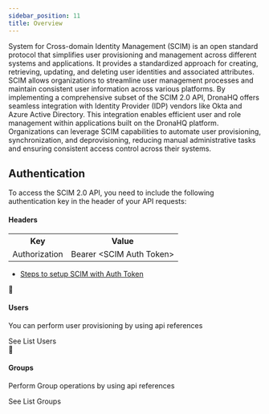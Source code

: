 ```yaml
---
sidebar_position: 11
title: Overview
---
```


System for Cross-domain Identity Management (SCIM) is an open standard protocol that simplifies user provisioning and management across different systems and applications. It provides a standardized approach for creating, retrieving, updating, and deleting user identities and associated attributes. SCIM allows organizations to streamline user management processes and maintain consistent user information across various platforms. By implementing a comprehensive subset of the SCIM 2.0 API, DronaHQ offers seamless integration with Identity Provider (IDP) vendors like Okta and Azure Active Directory. This integration enables efficient user and role management within applications built on the DronaHQ platform. Organizations can leverage SCIM capabilities to automate user provisioning, synchronization, and deprovisioning, reducing manual administrative tasks and ensuring consistent access control across their systems.

## Authentication

To access the SCIM 2.0 API, you need to include the following authentication key in the header of your API requests:

#### Headers
<table>
    <tr>
        <th>Key</th>
        <th>Value</th>
    </tr>
    <tr>
        <td>Authorization</td>
        <td>Bearer &lt;SCIM Auth Token&gt;</td>
    </tr>
</table>

- [Steps to setup SCIM with Auth Token](./../../sso/scim-user-provisioning.md)

<div className="gallery">
  <div className="card">
      <div className="card-header">
        👤 <h4>Users</h4>
      </div>
      <p>You can perform user provisioning by using api references</p>
      <VersionedLink to="/reference/scim-2-rest-api/users/list-users">
        See List Users <ArrowRight className="arrow" />
      </VersionedLink>
    </div>
    <div className="card">
      <div className="card-header">
        👥 <h4>Groups</h4>
      </div>
      <p>Perform Group operations by using api references</p>
      <VersionedLink to="/reference/scim-2-rest-api/groups/list-groups">
        See List Groups <ArrowRight className="arrow" />
      </VersionedLink>
    </div>
  </div>
